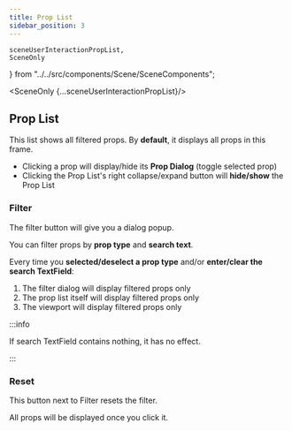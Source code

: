 ```yaml
---
title: Prop List
sidebar_position: 3
---
```


    sceneUserInteractionPropList,
    SceneOnly
} from "../../src/components/Scene/SceneComponents";

<SceneOnly {...sceneUserInteractionPropList}/>

## Prop List

This list shows all filtered props. By **default**, it displays all props in this frame.

* Clicking a prop will display/hide its **Prop Dialog** (toggle selected prop)
* Clicking the Prop List's right collapse/expand button will **hide/show** the Prop List

### Filter

The filter button will give you a dialog popup.

You can filter props by **prop type** and **search text**.

Every time you **selected/deselect a prop type** and/or **enter/clear the search TextField**:
1. The filter dialog will display filtered props only
2. The prop list itself will display filtered props only
3. The viewport will display filtered props only

:::info

If search TextField contains nothing, it has no effect.

:::

### Reset

This button next to Filter resets the filter.

All props will be displayed once you click it.